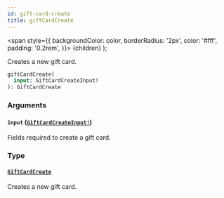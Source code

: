 ```yaml
---
id: gift-card-create
title: giftCardCreate
---
```


<span
style={{
      backgroundColor: color,
      borderRadius: '2px',
      color: '#fff',
      padding: '0.2rem',
    }}>
{children}
</span>
);

Creates a new gift card.

```graphql
giftCardCreate(
  input: GiftCardCreateInput!
): GiftCardCreate

```

### Arguments

#### `input` ([`GiftCardCreateInput!`](/api-reference/inputs/gift-card-create-input.mdx))

Fields required to create a gift card.

### Type

#### [`GiftCardCreate`](/api-reference/objects/gift-card-create.mdx)

Creates a new gift card.

